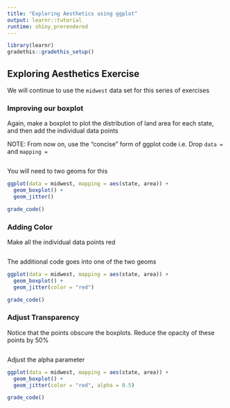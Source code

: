 ```yaml
---
title: "Exploring Aesthetics using ggplot"
output: learnr::tutorial
runtime: shiny_prerendered
---
```

```r
library(learnr)
gradethis::gradethis_setup()
```
## Exploring Aesthetics Exercise

We will continue to use the `midwest` data set for this series of exercises

### Improving our boxplot

Again, make a boxplot to plot the distribution of land area for each state, and then add the individual data points  

NOTE: From now on, use the "concise" form of ggplot code i.e. Drop `data = ` and `mapping = `

```r

```

<div id="boxplot-redux-hint">
You will need to two geoms for this
</div>

```r
ggplot(data = midwest, mapping = aes(state, area)) +
  geom_boxplot() +
  geom_jitter()
```

```r
grade_code()
```

### Adding Color

Make all the individual data points red

```r

```

<div id="boxplot-red-hint">
The additional code goes into one of the two geoms
</div>

```r
ggplot(data = midwest, mapping = aes(state, area)) +
  geom_boxplot() +
  geom_jitter(color = "red")
```

```r
grade_code()
```

### Adjust Transparency

Notice that the points obscure the boxplots. Reduce the opacity of these points by 50%

```r

```

<div id="transparency-hint">
Adjust the alpha parameter
</div>

```r
ggplot(data = midwest, mapping = aes(state, area)) +
  geom_boxplot() +
  geom_jitter(color = "red", alpha = 0.5)
```

```r
grade_code()
```